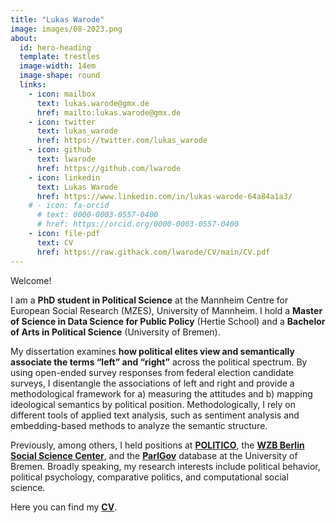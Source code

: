 ```yaml
---
title: "Lukas Warode"
image: images/08-2023.png
about:
  id: hero-heading
  template: trestles
  image-width: 14em
  image-shape: round
  links:
    - icon: mailbox
      text: lukas.warode@gmx.de
      href: mailto:lukas.warode@gmx.de
    - icon: twitter
      text: lukas_warode
      href: https://twitter.com/lukas_warode
    - icon: github
      text: lwarode
      href: https://github.com/lwarode
    - icon: linkedin
      text: Lukas Warode
      href: https://www.linkedin.com/in/lukas-warode-64a84a1a3/
    # - icon: fa-orcid
      # text: 0000-0003-0557-0400
      # href: https://orcid.org/0000-0003-0557-0400
    - icon: file-pdf
      text: CV
      href: https://raw.githack.com/lwarode/CV/main/CV.pdf
---
```


::: {#hero-heading}

Welcome! 

I am a **PhD student in Political Science** at the Mannheim Centre for European Social Research (MZES), University of Mannheim. I hold a **Master of Science in Data Science for Public Policy** (Hertie School) and a **Bachelor of Arts in Political Science** (University of Bremen).

My dissertation examines **how political elites view and semantically associate the terms "left" and "right"** across the political spectrum. By using open-ended survey responses from federal election candidate surveys, I disentangle the associations of left and right and provide a methodological framework for a) measuring the attitudes and b) mapping ideological semantics by political position. Methodologically, I rely on different tools of applied text analysis, such as sentiment analysis and embedding-based methods to analyze the semantic structure.

Previously, among others, I held positions at [**POLITICO**](https://pollofpolls.eu), the [**WZB Berlin Social Science Center**](https://www.wzb.eu/en/research/dynamics-of-political-systems/transformations-of-democracy), and the [**ParlGov**](https://www.parlgov.org/) database at the University of Bremen. Broadly speaking, my research interests include political behavior, political psychology, comparative politics, and computational social science.

Here you can find my [**CV**](https://raw.githack.com/lwarode/CV/main/CV.pdf).



<!-- I'm mostly interested in **RWD (real-world data)**, such as hospital **Electronic Health Record** and large public health registry data. I develop [ggehr](https://andreaczhang.github.io/ggehr/), a ggplot2 extension to visualizing EHR data. -->

<!-- In 2020-2022, I worked as part of the COVID emergency response at the [Norwegian Institute of Public Health](https://www.fhi.no/en/). I helped develop the open source real-time analysis and public health surveillance system, **Sykdomspulsen** (now [CSIDS](https://www.csids.no)). I am co-leading [CAMIS](https://psiaims.github.io/CAMIS/) working group.  -->

<!-- As a part-time lecturer, I teach **statistics with R and Quarto** at Oslo Centre for Biostatistics and Epidemiology ([OCBE](https://www.med.uio.no/imb/english/research/centres/ocbe/)) and **R programming** at the [Carpentries workshops](https://www.ub.uio.no/english/libraries/dsc/carpentry-uio/) at UiO. -->


<!-- I enjoy cooking and spending time in the mountains. -->
:::
